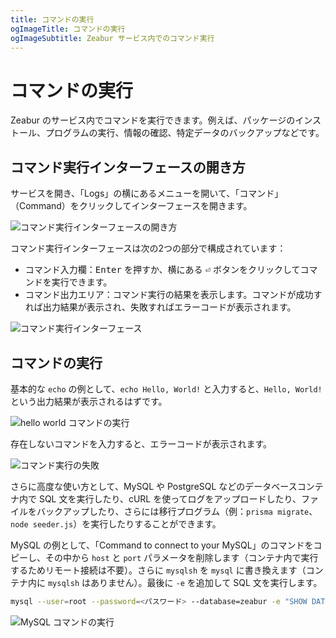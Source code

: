 ```yaml
---
title: コマンドの実行
ogImageTitle: コマンドの実行
ogImageSubtitle: Zeabur サービス内でのコマンド実行
---
```


# コマンドの実行

Zeabur のサービス内でコマンドを実行できます。例えば、パッケージのインストール、プログラムの実行、情報の確認、特定データのバックアップなどです。

## コマンド実行インターフェースの開き方

サービスを開き、「Logs」の横にあるメニューを開いて、「コマンド」（Command）をクリックしてインターフェースを開きます。

![コマンド実行インターフェースの開き方](/deploy/command-execution/open-command-executor.webp)

コマンド実行インターフェースは次の2つの部分で構成されています：

- コマンド入力欄：<kbd>Enter</kbd> を押すか、横にある <kbd>⏎</kbd> ボタンをクリックしてコマンドを実行できます。
- コマンド出力エリア：コマンド実行の結果を表示します。コマンドが成功すれば出力結果が表示され、失敗すればエラーコードが表示されます。

![コマンド実行インターフェース](/deploy/command-execution/interface.webp)

## コマンドの実行

基本的な `echo` の例として、`echo Hello, World!` と入力すると、`Hello, World!` という出力結果が表示されるはずです。

![hello world コマンドの実行](/deploy/command-execution/command-success.webp)

存在しないコマンドを入力すると、エラーコードが表示されます。

![コマンド実行の失敗](/deploy/command-execution/command-error.webp)

さらに高度な使い方として、MySQL や PostgreSQL などのデータベースコンテナ内で SQL 文を実行したり、cURL を使ってログをアップロードしたり、ファイルをバックアップしたり、さらには移行プログラム（例：`prisma migrate`、`node seeder.js`）を実行したりすることができます。

MySQL の例として、「Command to connect to your MySQL」のコマンドをコピーし、その中から `host` と `port` パラメータを削除します（コンテナ内で実行するためリモート接続は不要）。さらに `mysqlsh` を `mysql` に書き換えます（コンテナ内に `mysqlsh` はありません）。最後に `-e` を追加して SQL 文を実行します。

```bash
mysql --user=root --password=<パスワード> --database=zeabur -e "SHOW DATABASES;"
```

![MySQL コマンドの実行](/deploy/command-execution/mysql-example.webp)
